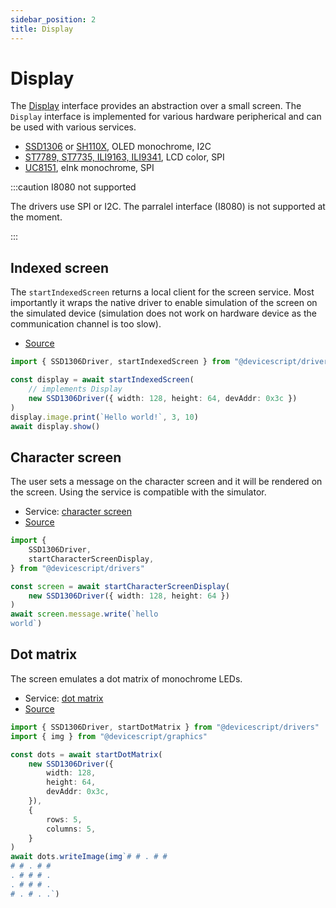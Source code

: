 ```yaml
---
sidebar_position: 2
title: Display
---
```


# Display

The [Display](https://github.com/microsoft/devicescript/blob/main/packages/graphics/src/display.ts)
interface provides an abstraction over a small screen. The `Display` interface is implemented
for various hardware peripherical and can be used with various services.

-   [SSD1306](/api/drivers/ssd1306) or [SH110X](/api/drivers/sh110x), OLED monochrome, I2C
-   [ST7789, ST7735, ILI9163, ILI9341](/api/drivers/st7789), LCD color, SPI
-   [UC8151](/api/drivers/uc8151), eInk monochrome, SPI

:::caution I8080 not supported

The drivers use SPI or I2C. The parralel interface (I8080) is not supported at the moment.

:::

## Indexed screen

The `startIndexedScreen` returns a local client for the screen service.
Most importantly it wraps the native driver to enable simulation of the screen
on the simulated device (simulation does not work on hardware device as the communication channel is too slow).

-   [Source](https://github.com/microsoft/devicescript/blob/main/packages/drivers/src/indexedscreen.ts)

```ts
import { SSD1306Driver, startIndexedScreen } from "@devicescript/drivers"

const display = await startIndexedScreen(
    // implements Display
    new SSD1306Driver({ width: 128, height: 64, devAddr: 0x3c })
)
display.image.print(`Hello world!`, 3, 10)
await display.show()
```

## Character screen

The user sets a message on the character screen and it will be rendered on the screen.
Using the service is compatible with the simulator.

-   Service: [character screen](/api/clients/characterscreen/)
-   [Source](https://github.com/microsoft/devicescript/blob/main/packages/drivers/src/characterscreen.ts)

```ts
import {
    SSD1306Driver,
    startCharacterScreenDisplay,
} from "@devicescript/drivers"

const screen = await startCharacterScreenDisplay(
    new SSD1306Driver({ width: 128, height: 64 })
)
await screen.message.write(`hello
world`)
```

## Dot matrix

The screen emulates a dot matrix of monochrome LEDs.

-   Service: [dot matrix](/api/clients/dotmatrix/)
-   [Source](https://github.com/microsoft/devicescript/blob/main/packages/drivers/src/dotmatrix.ts)

```ts
import { SSD1306Driver, startDotMatrix } from "@devicescript/drivers"
import { img } from "@devicescript/graphics"

const dots = await startDotMatrix(
    new SSD1306Driver({
        width: 128,
        height: 64,
        devAddr: 0x3c,
    }),
    {
        rows: 5,
        columns: 5,
    }
)
await dots.writeImage(img`# # . # #
# # . # #
. # # # .
. # # # .
# . # . .`)
```
